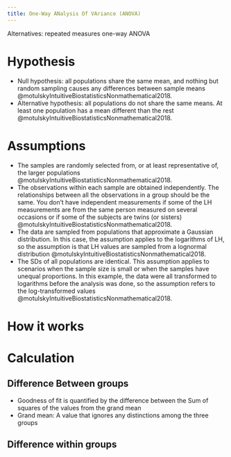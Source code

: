 ```yaml
---
title: One-Way ANalysis Of VAriance (ANOVA)
---
```


Alternatives: repeated measures one-way ANOVA


# Hypothesis

- Null hypothesis: all populations share the same mean, and nothing but random sampling causes any differences between sample means @motulskyIntuitiveBiostatisticsNonmathematical2018.
- Alternative hypothesis: all populations do not share the same means. At least one population has a mean different than the rest @motulskyIntuitiveBiostatisticsNonmathematical2018.

# Assumptions

- The samples are randomly selected from, or at least representative of, the larger populations @motulskyIntuitiveBiostatisticsNonmathematical2018.
- The observations within each sample are obtained independently. The relationships between all the observations in a group should be the same. You don’t have independent measurements if some of the LH measurements are from the same person measured on several occasions or if some of the subjects are twins (or sisters) @motulskyIntuitiveBiostatisticsNonmathematical2018.
- The data are sampled from populations that approximate a Gaussian distribution. In this case, the assumption applies to the logarithms of LH, so the assumption is that LH values are sampled from a lognormal distribution @motulskyIntuitiveBiostatisticsNonmathematical2018.
- The SDs of all populations are identical. This assumption applies to scenarios when the sample size is small or when the samples have unequal proportions. In this example, the data were all transformed to logarithms before the analysis was done, so the assumption refers to the log-transformed values @motulskyIntuitiveBiostatisticsNonmathematical2018.

# How it works


# Calculation

## Difference Between groups

- Goodness of fit is quantified by the difference between the Sum of squares of the values from the grand mean
- Grand mean: A value that ignores any distinctions among the three groups



## Difference within groups